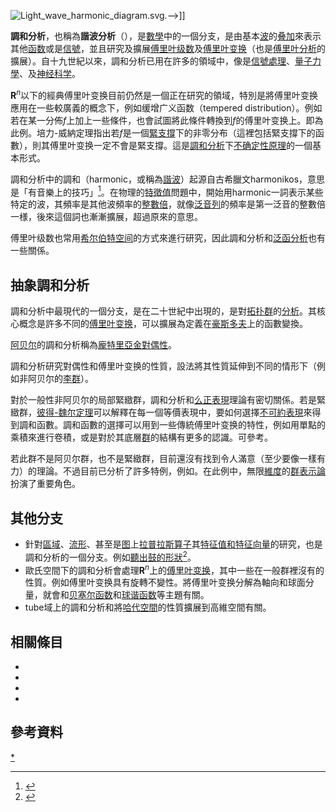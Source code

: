 {{expert|time=2017-01-07T15:58:58+00:00}}
[[File:Light_wave_harmonic_diagram.svg|thumb]].-->]]

'''調和分析'''，也稱為'''諧波分析'''（{{lang-en|Harmonic analysis}}），是[[數學|數學]]中的一個分支，是由基本[[波|波]]的[[叠加原理|叠加]]來表示其他[[函数|函数]]或是[[信號|信號]]，並且研究及擴展[[傅里叶级数|傅里叶级数]]及[[傅里叶变换|傅里叶变换]]（也是[[傅里叶分析|傅里叶分析]]的擴展）。自十九世紀以來，調和分析已用在許多的領域中，像是[[信號處理|信號處理]]、[[量子力學|量子力學]]、{{le|潮汐理論|Theory of tides}}及[[神经科学|神经科学]]。

'''R'''<sup>''n''</sup>以下的經典傅里叶变换目前仍然是一個正在研究的領域，特別是將傅里叶变换應用在一些較廣義的概念下，例如缓增广义函数（tempered distribution）。例如若在某一分佈''f''上加上一些條件，也會試圖將此條件轉換到''f''的傅里叶变换上。{{le|培力-威納定理|Paley–Wiener theorem}}即為此例。培力-威納定理指出若''f''是一個[[緊支撐|緊支撐]]下的非零分布（這裡包括緊支撐下的函數），則其傅里叶变换一定不會是緊支撐。這是[[調和分析|調和分析]]下[[不确定性原理|不确定性原理]]的一個基本形式。<!--See also: [[Convergence_of_Fourier_series|Convergence of Fourier series]].-->

調和分析中的調和（harmonic，或稱為[[諧波|諧波]]）起源自古希臘文harmonikos，意思是「有音樂上的技巧」<ref>{{Cite web |url=http://www.etymonline.com/index.php?term=harmonic |title=存档副本 |access-date=2017-01-07 |archive-date=2017-03-14 |archive-url=https://web.archive.org/web/20170314024112/http://www.etymonline.com/index.php?term=harmonic |dead-url=no }}</ref>。在物理的[[特徵值|特徵值]]問題中，開始用harmonic一詞表示某些特定的波，其頻率是其他波頻率的[[倍數|整數倍]]，就像[[泛音列|泛音列]]的頻率是第一泛音的整數倍一様，後來這個詞也漸漸擴展，超過原來的意思。

傅里叶级数也常用[[希尔伯特空间|希尔伯特空间]]的方式來進行研究，因此調和分析和[[泛函分析|泛函分析]]也有一些關係。

==抽象調和分析==
調和分析中最現代的一個分支，是在二十世紀中出現的，是對[[拓扑群|拓扑群]]的[[数学分析|分析]]。其核心概念是許多不同的[[傅里叶变换|傅里叶变换]]，可以擴展為定義在[[豪斯多夫空間|豪斯多夫]]{{le|局部緊緻群|locally compact group|局部緊緻群}}上的函數變換。

[[阿贝尔群|阿贝尔]]{{le|局部緊緻群|locally compact group}}的調和分析稱為[[龐特里亞金對偶性|龐特里亞金對偶性]]。

調和分析研究對偶性和傅里叶变换的性質，設法將其性質延伸到不同的情形下（例如非阿贝尔的[[李群|李群]]）。

對於一般性非阿贝尔的局部緊緻群，調和分析和[[么正群|么正表現]]理論有密切關係。若是緊緻群，[[彼得-魏尔定理|彼得-魏尔定理]]可以解釋在每一個等價表現中，要如何選擇[[不可約表現|不可約表現]]來得到調和函數。調和函數的選擇可以用到一些傳統傅里叶变换的特性，例如用單點的乘積來進行卷積，或是對於其底層[[群|群]]的結構有更多的認識。可參考{{le|非交換調和分析|Non-commutative harmonic analysis}}。

若此群不是阿贝尔群，也不是緊緻群，目前還沒有找到令人滿意（至少要像{{le|普蘭切雷爾定理|Plancherel theorem}}一樣有力）的理論。不過目前已分析了許多特例，例如{{le|特殊線性群|Special linear group|SL<sub>''n''</sub>}}。在此例中，無限[[維度|維度]]的[[群表示論|群表示論]]扮演了重要角色。

==其他分支==
*針對[[區域_(數學)|區域]]、[[流形|流形]]、甚至是[[图_(数学)|图]]上[[拉普拉斯算子|拉普拉斯算子]]其[[特征值和特征向量|特征值和特征向量]]的研究，也是調和分析的一個分支。例如[[聽出鼓的形狀|聽出鼓的形狀]]<ref>{{cite book |last1=Terras |first1=Audrey |title=Harmonic Analysis on Symmetric Spaces-Euclidean Space, the Sphere, and the Poincaré Upper Half-Plane |date=2013 |publisher=Springer |location=New York, NY |isbn=978-1461479710 |page=37 |edition=2nd |url=https://books.google.com/books?id=LcHBAAAAQBAJ&q=harmonic+analysis+hear+shape+of+a+drum&pg=PA37 |access-date=12 December 2017}}</ref>。
* 歐氏空間下的調和分析會處理'''R'''<sup>''n''</sup>上的[[傅里叶变换|傅里叶变换]]，其中一些在一般群裡沒有的性質。例如傅里叶变换具有旋轉不變性。將傅里叶变换分解為軸向和球面分量，就會和[[贝塞尔函数|贝塞尔函数]]和[[球谐函数|球谐函数]]等主題有關。
* tube域上的調和分析和將[[哈代空間|哈代空間]]的性質擴展到高維空間有關。

==相關條目==
*{{le|傅立葉級數的收斂|Convergence of Fourier series}}
*{{le|調和 (數學)|Harmonic (mathematics)}}
*{{le|譜密度估計|Spectral density estimation}}
*{{le|塔特的論文|Tate's thesis}}
==參考資料==
{{reflist}}
{{数学领域}}
{{Authority control}}
[[分類:調和分析|*]]